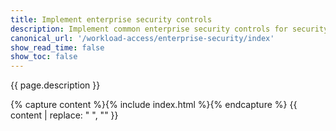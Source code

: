 ```yaml
---
title: Implement enterprise security controls
description: Implement common enterprise security controls for security and platform tiers. 
canonical_url: '/workload-access/enterprise-security/index'
show_read_time: false
show_toc: false
---
```


{{ page.description }}

{% capture content %}{% include index.html %}{% endcapture %}
{{ content | replace: "    ", "" }}
